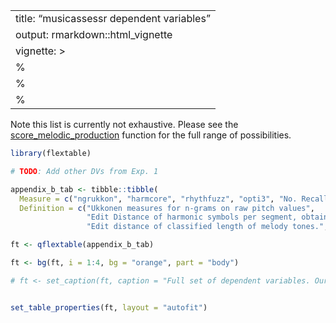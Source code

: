 

---
title: "musicassessr dependent variables"
output: rmarkdown::html_vignette
vignette: >
  %\VignetteIndexEntry{musicassessr dependent variables}
  %\VignetteEngine{knitr::rmarkdown}
  %\VignetteEncoding{UTF-8}
---

Note this list is currently not exhaustive. Please see the [score_melodic_production](https://github.com/sebsilas/musicassessr/blob/master/R/scoring_melodic_production.R) function for the full range of possibilities.


```r

library(flextable)

```


```r

# TODO: Add other DVs from Exp. 1

appendix_b_tab <- tibble::tibble(
  Measure = c("ngrukkon", "harmcore", "rhythfuzz", "opti3", "No. Recalled Notes", "No. Correct", "No. Errors"),
  Definition = c("Ukkonen measures for n-grams on raw pitch values",
                 "Edit Distance of harmonic symbols per segment, obtained via Krumhansl’s tonality vectors.",
                 "Edit distance of classified length of melody tones.", "3.027 * ngrukkon + 2.502 * rhythfuzz + 1.439 * harmcore  - 0.146", "The number of notes the participant produced in the trial.", "The number of correct notes the participant sang (allowing octave errors).", "The number of errors participants sang (allowing octave errors)."))

ft <- qflextable(appendix_b_tab)

ft <- bg(ft, i = 1:4, bg = "orange", part = "body")

# ft <- set_caption(ft, caption = "Full set of dependent variables. Our main similarity variables of interest are highlighted in orange.")


set_table_properties(ft, layout = "autofit")


```
